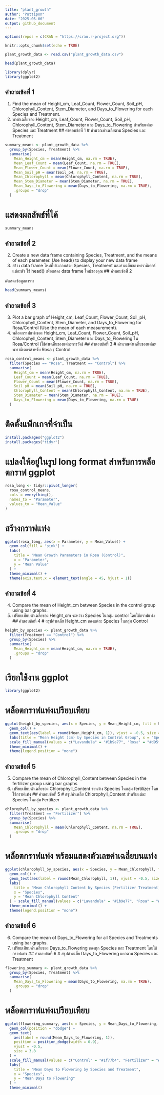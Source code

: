 ```yaml
---
title: "plant_growth"
author: "Puttipon"
date: "2025-05-06"
output: github_document
---
```

```r
options(repos = c(CRAN = "https://cran.r-project.org"))
```


```r
knitr::opts_chunk$set(echo = TRUE)
```

```r
plant_growth_data <- read.csv("plant_growth_data.csv")
```

```r
head(plant_growth_data)
```

```r
library(dplyr)
library(ggplot2)
```

## คำถามข้อที่ 1
1. Find the mean of Height_cm, Leaf_Count, Flower_Count, Soil_pH, Chlorophyll_Content, Stem_Diameter, and Days_to_Flowering for each Species and Treatment.
1. หาค่าเฉลี่ยของ Height_cm, Leaf_Count, Flower_Count, Soil_pH, Chlorophyll_Content, Stem_Diameter และ Days_to_Flowering สำหรับแต่ละ Species และ Treatment
## คำตอบข้อที่ 1
# คำนวณค่าเฉลี่ยตาม Species และ Treatment
```r
summary_means <- plant_growth_data %>%
  group_by(Species, Treatment) %>%
  summarise(
    Mean_Height_cm = mean(Height_cm, na.rm = TRUE),
    Mean_Leaf_Count = mean(Leaf_Count, na.rm = TRUE),
    Mean_Flower_Count = mean(Flower_Count, na.rm = TRUE),
    Mean_Soil_pH = mean(Soil_pH, na.rm = TRUE),
    Mean_Chlorophyll = mean(Chlorophyll_Content, na.rm = TRUE),
    Mean_Stem_Diameter = mean(Stem_Diameter, na.rm = TRUE),
    Mean_Days_to_Flowering = mean(Days_to_Flowering, na.rm = TRUE),
    .groups = "drop"
  )
```
# แสดงผลลัพธ์ที่ได้
```r
summary_means 
```


## คำถามข้อที่ 2
2. Create a new data frame containing Species, Treatment, and the means of each parameter. Use head() to display your new data frame
2. สร้าง data frame ใหม่ที่ประกอบด้วย Species, Treatment และค่าเฉลี่ยของพารามิเตอร์แต่ละตัว ใช้ head() เพื่อแสดง data frame ใหม่ของคุณ
## คำตอบข้อที่ 2

#แสดงข้อมูลตาราง
```r
head(summary_means)
```

## คำถามข้อที่ 3
3. Plot a bar graph of Height_cm, Leaf_Count, Flower_Count, Soil_pH, Chlorophyll_Content, Stem_Diameter, and Days_to_Flowering for Rosa/Control (Use the mean of each measurement).
3. พล็อตกราฟแท่งของ Height_cm, Leaf_Count, Flower_Count, Soil_pH, Chlorophyll_Content, Stem_Diameter และ Days_to_Flowering ใน Rosa/Control (ใช้ค่าเฉลี่ยของแต่ละการวัด)
## คำตอบข้อที่ 3
# คำนวณค่าเฉลี่ยของแต่ละพารามิเตอร์สำหรับ Rosa / Control
```r
rosa_control_means <- plant_growth_data %>%
  filter(Species == "Rosa", Treatment == "Control") %>%
  summarise(
    Height_cm = mean(Height_cm, na.rm = TRUE),
    Leaf_Count = mean(Leaf_Count, na.rm = TRUE),
    Flower_Count = mean(Flower_Count, na.rm = TRUE),
    Soil_pH = mean(Soil_pH, na.rm = TRUE),
    Chlorophyll_Content = mean(Chlorophyll_Content, na.rm = TRUE),
    Stem_Diameter = mean(Stem_Diameter, na.rm = TRUE),
    Days_to_Flowering = mean(Days_to_Flowering, na.rm = TRUE)
  )
```
# ติดตั้งแพ็กเกจที่จำเป็น
```r
install.packages("ggplot2")
install.packages("tidyr")
```
# แปลงให้อยู่ในรูป long format สำหรับการพล็อตกราฟ ggplot
```r
rosa_long <- tidyr::pivot_longer(
  rosa_control_means,
  cols = everything(),
  names_to = "Parameter",
  values_to = "Mean_Value"
)
```
# สร้างกราฟแท่ง
```r
ggplot(rosa_long, aes(x = Parameter, y = Mean_Value)) +
  geom_col(fill = "pink") +
  labs(
    title = "Mean Growth Parameters in Rosa (Control)",
    x = "Parameter",
    y = "Mean Value"
  ) +
  theme_minimal() +
  theme(axis.text.x = element_text(angle = 45, hjust = 1))
```

## คำถามข้อที่ 4
4. Compare the mean of Height_cm between Species in the control group using bar graphs.
4. เปรียบเทียบค่าเฉลี่ยของ Height_cm ระหว่าง Species ในกลุ่ม control โดยใช้กราฟแท่ง
## คำตอบข้อที่ 4
# สรุปค่าเฉลี่ย Height_cm ของแต่ละ Species ในกลุ่ม Control
```r
height_by_species <- plant_growth_data %>%
  filter(Treatment == "Control") %>%
  group_by(Species) %>%
  summarise(
    Mean_Height_cm = mean(Height_cm, na.rm = TRUE),
    .groups = "drop"
  )
```
# เรียกใช้งาน ggplot
```r
library(ggplot2)
```

# พล็อตกราฟแท่งเปรียบเทียบ
```r
ggplot(height_by_species, aes(x = Species, y = Mean_Height_cm, fill = Species)) +
  geom_col() +
  geom_text(aes(label = round(Mean_Height_cm, 1)), vjust = -0.5, size = 4) +
  labs(title = "Mean Height (cm) by Species in Control Group", x = "Species", y = "Mean Height (cm)") +
  scale_fill_manual(values = c("Lavandula" = "#1b9e77", "Rosa" = "#d95f02", "Salvia" = "#7570b3", "Thymus" = "#00CED1", "Rosmarinus" = "#F781BF")) +
  theme_minimal() +
  theme(legend.position = "none")
```

## คำถามข้อที่ 5
5. Compare the mean of Chlorophyll_Content between Species in the fertilizer group using bar graphs.
5. เปรียบเทียบค่าเฉลี่ยของ Chlorophyll_Content ระหว่าง Species ในกลุ่ม fertilizer โดยใช้กราฟแท่ง
## คำตอบข้อที่ 5
# สรุปค่าเฉลี่ย Chlorophyll_Content สำหรับแต่ละ Species ในกลุ่ม Fertilizer
```r
chlorophyll_by_species <- plant_growth_data %>%
  filter(Treatment == "Fertilizer") %>%
  group_by(Species) %>%
  summarise(
    Mean_Chlorophyll = mean(Chlorophyll_Content, na.rm = TRUE),
    .groups = "drop"
  )
```
# พล็อตกราฟแท่ง พร้อมแสดงตัวเลขค่าเฉลี่ยบนแท่ง
```r
ggplot(chlorophyll_by_species, aes(x = Species, y = Mean_Chlorophyll, fill = Species)) +
  geom_col() +
  geom_text(aes(label = round(Mean_Chlorophyll, 1)), vjust = -0.5, size = 4) +
  labs(
    title = "Mean Chlorophyll Content by Species (Fertilizer Treatment)",
    x = "Species",
    y = "Mean Chlorophyll Content"
  ) + scale_fill_manual(values = c("Lavandula" = "#1b9e77", "Rosa" = "#d95f02", "Salvia" = "#7570b3", "Thymus" = "#00CED1", "Rosmarinus" = "#F781BF")) +
  theme_minimal() +
  theme(legend.position = "none")
```

## คำถามข้อที่ 6
6. Compare the mean of Days_to_Flowering for all Species and Treatments using bar graphs.
6. เปรียบเทียบค่าเฉลี่ยของ Days_to_Flowering ของทุก Species และ Treatment โดยใช้กราฟแท่ง
## คำตอบข้อที่ 6
# สรุปค่าเฉลี่ย Days_to_Flowering แยกตาม Species และ Treatment
```r
flowering_summary <- plant_growth_data %>%
  group_by(Species, Treatment) %>%
  summarise(
    Mean_Days_to_Flowering = mean(Days_to_Flowering, na.rm = TRUE),
    .groups = "drop"
  )
```
# พล็อตกราฟแท่งเปรียบเทียบ
```r
ggplot(flowering_summary, aes(x = Species, y = Mean_Days_to_Flowering, fill = Treatment)) +
  geom_col(position = "dodge") +
  geom_text(
    aes(label = round(Mean_Days_to_Flowering, 1)),
    position = position_dodge(width = 0.9),
    vjust = -0.5,
    size = 3.8
  ) +
  scale_fill_manual(values = c("Control" = "#1f77b4", "Fertilizer" = "#ff7f0e", "Drought" = "#4DAF4A")) +
  labs(
    title = "Mean Days to Flowering by Species and Treatment",
    x = "Species",
    y = "Mean Days to Flowering"
  ) +
  theme_minimal()
```


